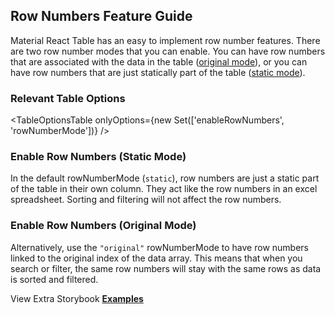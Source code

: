 
<Head>
  <title>Row Numbers Feature Guide - Material React Table V2 Docs</title>
  <meta
    name="description"
    content="How to use and customize automatic row numbers in Material React Table"
  />
</Head>

## Row Numbers Feature Guide

Material React Table has an easy to implement row number features. There are two row number modes that you can enable. You can have row numbers that are associated with the data in the table ([original mode](<#enable-row-numbers-(original-mode)>)), or you can have row numbers that are just statically part of the table ([static mode](<#enable-row-numbers-(static-mode)>)).

### Relevant Table Options

<TableOptionsTable
  onlyOptions={new Set(['enableRowNumbers', 'rowNumberMode'])}
/>

### Enable Row Numbers (Static Mode)

In the default rowNumberMode (`static`), row numbers are just a static part of the table in their own column. They act like the row numbers in an excel spreadsheet. Sorting and filtering will not affect the row numbers.

<StaticExample />

### Enable Row Numbers (Original Mode)

Alternatively, use the `"original"` rowNumberMode to have row numbers linked to the original index of the data array. This means that when you search or filter, the same row numbers will stay with the same rows as data is sorted and filtered.

<OriginalExample />

View Extra Storybook **[Examples](https://www.material-react-table.dev/?path=/story/features-row-number-examples)**
